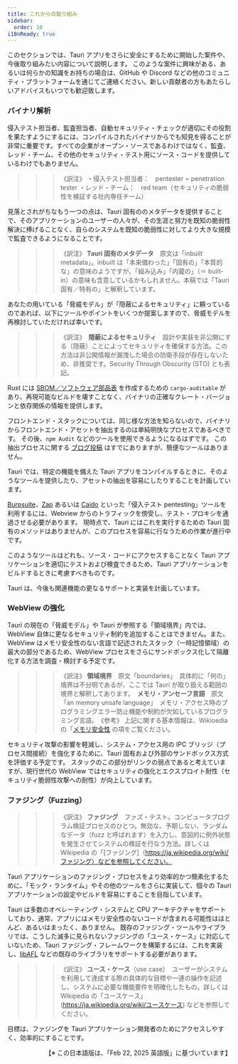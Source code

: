 ```yaml
---
title: これからの取り組み
sidebar:
  order: 10
i18nReady: true
---
```


このセクションでは、Tauri アプリをさらに安全にするために開始した案件や、今後取り組みたい内容について説明します。
このような案件に興味がある、あるいは何らかの知識をお持ちの場合は、GitHub や Discord などの他のコミュニティ・プラットフォームを通じてご連絡ください。新しい貢献者の方もあたらしいアドバイスもいつでも歓迎致します。

### バイナリ解析

侵入テスト担当者、監査担当者、自動セキュリティ・チェックが適切にその役割を果たすようにするには、コンパイルされたバイナリからでも知見を得ることが非常に重要です。すべての企業がオープン・ソースであるわけではなく、監査、レッド・チーム、その他のセキュリティ・テスト用にソース・コードを提供しているわけでもありません。

> > > 《訳注》
> > > ・侵入テスト担当者：　pentester = penetration tester
> > > ・レッド・チーム：　red team（セキュリティの脆弱性を検証する社内専任チーム）

見落とされがちなもう一つの点は、Tauri 固有ののメタデータを提供することで、そのアプリケーションのユーザーの人々が、その生涯と努力を既知の脆弱性解決に捧げることなく、自らのシステムを既知の脆弱性に対してより大きな規模で監査できるようになることです。

> > > 《訳注》 **Tauri 固有のメタデータ**　原文は「inbuilt metadata」。inbuilt は「本来備わった」「固有の」「本質的な」の意味のようですが、「組み込み」「内蔵の」（＝ built-in）の意味も含意しているかもしれません。本稿では「Tauri 固有／特有の」と解釈しています。

あなたの用いている「脅威モデル」が「隠蔽によるセキュリティ」に頼っているのであれば、以下にツールやポイントをいくつか提案しますので、脅威モデルを再検討していただければ幸いです。

> > > 《訳注》　**隠蔽によるセキュリティ**　設計や実装を非公開にする（隠蔽）ことによってセキュリティを確保する方法。この方法は非公開情報が漏洩した場合の防衛手段が存在しないため、非推奨です。Security Through Obscurity (STO) とも表記。

Rust には [SBOM／ソフトウェア部品表](https://ja.wikipedia.org/wiki/ソフトウェア・サプライチェーン) を作成するための `cargo-auditable` があり、再現可能なビルドを壊すことなく、バイナリの正確なクレート・バージョンと依存関係の情報を提供します。

フロントエンド・スタックについては、同じ様な方法を知らないので、バイナリからフロントエンド・アセットを抽出するのは単純明快なプロセスであるべきです。
その後、`npm Audit` などのツールを使用できるようになるはずです。
この抽出プロセスに関する [ブログ投稿](https://infosecwriteups.com/reverse-engineering-a-native-desktop-application-tauri-app-5a2d92772da5) はすでにありますが、簡便なツールはありません。

Tauri では、特定の機能を備えた Tauri アプリをコンパイルするときに、そのようなツールを提供したり、アセットの抽出を容易にしたりすることを計画しています。

[Burpsuite](https://portswigger.net/burp)、[Zap](https://www.zaproxy.org/) あるいは [Caido](https://caido.io/) といった「侵入テスト pentesting」ツールを利用するには、Webview からのトラフィックを傍受し、テスト・プロキシを通過させる必要があります。
現時点で、Tauri にはこれを実行するための Tauri 固有のメソッドはありませんが、このプロセスを容易に行なうための作業が進行中です。

このようなツールはどれも、ソース・コードにアクセスすることなく Tauri アプリケーションを適切にテストおよび検査できるため、Tauri アプリケーションをビルドするときに考慮すべきものです。

Tauri は、今後も関連機能の更なるサポートと実装を計画しています。

### WebView の強化

Tauri の現在の「脅威モデル」や Tauri が参照する「領域境界」内では、WebView 自体に更なるセキュリティ制約を追加することはできません。また、WebView はメモリ安全性のない言語で記述されたスタック（一時記憶領域）の最大の部分であるため、WebView プロセスをさらにサンドボックス化して隔離化する方法を調査・検討する予定です。

> > > 《訳注》 **領域境界**　原文「boundaries」　具体的に「何の」境界は不分明であるが、ここでは Tauri が取り扱える範囲の境界と解釈してあります。　**メモリ・アンセーフ言語**　原文「an memory unsafe language」　メモリ・アクセス時のプログラミングエラー防止機能や制約が欠如しているプログラミング言語。　《参考》 上記に関する基本情報は、Wikioedia の「[メモリ安全性](https://ja.wikipedia.org/wiki/メモリ安全性) の項をご覧ください。

セキュリティ攻撃の影響を軽減し、システム・アクセス用の IPC ブリッジ（プロセス間接続）を強化するために、Tauri 固有および外部のサンドボックス方式を評価する予定です。
スタックのこの部分がリンクの弱点であると考えていますが、現行世代の WebView ではセキュリティの強化とエクスプロイト耐性（セキュリティ脆弱性攻撃への耐性）が向上しています。

### ファジング（Fuzzing）

> > > 《訳注》 **ファジング**　ファズ・テスト。コンピュータプログラム検証プロセスのひとつ。無効な、予期しない、ランダムなデータ（fuzz と呼ばれます）を入力し、意図的に例外状態を発生させてシステムの検証を行なう方法。詳しくは Wikipedia の「[ファジング]（https://ja.wikipedia.org/wiki/ファジング）などを参照してください。

Tauri アプリケーションのファジング・プロセスをより効率的かつ簡素化するために、「モック・ランタイム」やその他のツールをさらに実装して、個々の Tauri アプリケーションの設定やビルドを容易にすることを目指しています。

Tauri は多数のオペレーティング・システムと CPU アーキテクチャをサポートしており、通常、アプリにはメモリ安全性のないコードが含まれる可能性はほとんど、あるいはまったく、ありません。
既存のファジング・ツールやライブラリでは、こうした滅多に見られないファジングの「ユース・ケース」に対応していないため、Tauri ファジング・フレームワークを構築するには、これを実装し、[libAFL](https://github.com/AFLplusplus/LibAFL) などの既存のライブラリをサポートする必要があります。

> > > 《訳注》 **ユース・ケース**（use case）　ユーザーがシステムを利用して達成する際の具体的な目標や一連の操作を記述し、システムに必要な機能要件を明確化したもの。詳しくは　Wikipedia の「ユースケース」(https://ja.wikipedia.org/wiki/ユースケース) などを参照してください。

目標は、ファジングを Tauri アプリケーション開発者のためにアクセスしやすく、効率的にすることです。

<div style="text-align: right;">
  【※ この日本語版は、「Feb 22, 2025 英語版」に基づいています】
</div>
